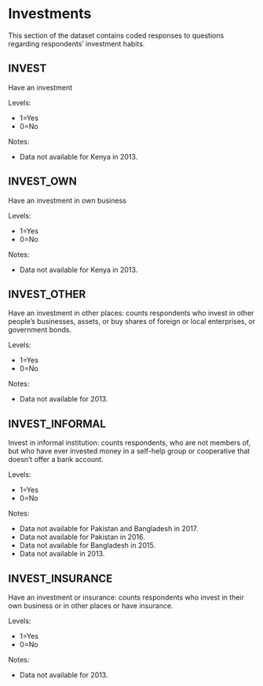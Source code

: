 # Investments

This section of the dataset contains coded responses to questions regarding respondents' investment habits.

## INVEST
Have an investment

Levels:

+ 1=Yes
+ 0=No

Notes:

* Data not available for Kenya in 2013.

## INVEST_OWN
Have an investment in own business

Levels:

+ 1=Yes
+ 0=No

Notes:

* Data not available for Kenya in 2013.

## INVEST_OTHER
Have an investment in other places: counts respondents who invest in other people's businesses, assets, or buy shares of foreign or local enterprises, or government bonds. 

Levels:

+ 1=Yes
+ 0=No

Notes:

* Data not available for 2013.

## INVEST_INFORMAL
Invest in informal institution: counts respondents, who are not members of, but who have ever invested money in a self-help group or cooperative that doesn't offer a bank account. 

Levels:

+ 1=Yes
+ 0=No

Notes:

* Data not available for Pakistan and Bangladesh in 2017. 
* Data not available for Pakistan in 2016. 
* Data not available for Bangladesh in 2015. 
* Data not available in 2013.

## INVEST_INSURANCE
Have an investment or insurance: counts respondents who invest in their own business or in other places or have insurance.

Levels:

+ 1=Yes
+ 0=No

Notes:

* Data not available for 2013.

